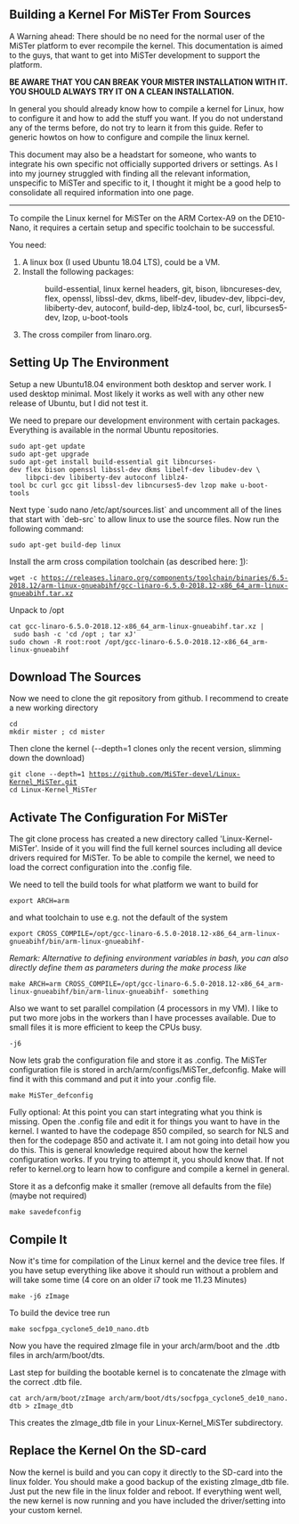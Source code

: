 == Building a Kernel For MiSTer From Sources ==
A Warning ahead:
There should be no need for the normal user of the MiSTer platform to ever recompile the kernel. This documentation is aimed to the guys, that want to get into MiSTer development to support the platform.

'''BE AWARE THAT YOU CAN BREAK YOUR MISTER INSTALLATION WITH IT. YOU SHOULD ALWAYS TRY IT ON A CLEAN INSTALLATION.'''

In general you should already know how to compile a kernel for Linux, how to configure it and how to add the stuff you want. If you do not understand any of the terms before, do not try to learn it from this guide. Refer to generic howtos on how to configure and compile the linux kernel.

This document may also be a headstart for someone, who wants to integrate his own specific not officially supported drivers or settings. As I into my journey struggled with finding all the relevant information, unspecific to MiSTer and specific to it, I thought it might be a good help to consolidate all required information into one page.
----
To compile the Linux kernel for MiSTer on the ARM Cortex-A9 on the DE10-Nano, it requires a certain setup and specific toolchain to be successful.

You need:
# A linux box (I used Ubuntu 18.04 LTS), could be a VM.
# Install the following packages:
#: build-essential, linux kernel headers, git, bison, libncureses-dev, flex, openssl, libssl-dev, dkms, libelf-dev, libudev-dev, libpci-dev, libiberty-dev, autoconf, build-dep, liblz4-tool, bc, curl, libcurses5-dev, lzop, u-boot-tools
# The cross compiler from linaro.org.

== Setting Up The Environment ==
Setup a new Ubuntu18.04 environment both desktop and server work. I used desktop minimal. Most likely it works as well with any other new release of Ubuntu, but I did not test it.

We need to prepare our development environment with certain packages. Everything is available in the normal Ubuntu repositories.
 sudo apt-get update
 sudo apt-get upgrade
 sudo apt-get install build-essential git libncurses-dev flex bison openssl libssl-dev dkms libelf-dev libudev-dev \ 
     libpci-dev libiberty-dev autoconf liblz4-tool bc curl gcc git libssl-dev libncurses5-dev lzop make u-boot-tools    

Next type `sudo nano /etc/apt/sources.list` and uncomment all of the lines that start with `deb-src` to allow linux to use the source files. Now run the following command:
 sudo apt-get build-dep linux</code>


Install the arm cross compilation toolchain (as described here: [https://github.com/MiSTer-devel/Main_MiSTer/wiki/ARM-cross-compiling]):
 wget -c https://releases.linaro.org/components/toolchain/binaries/6.5-2018.12/arm-linux-gnueabihf/gcc-linaro-6.5.0-2018.12-x86_64_arm-linux-gnueabihf.tar.xz
Unpack to /opt
 cat gcc-linaro-6.5.0-2018.12-x86_64_arm-linux-gnueabihf.tar.xz | sudo bash -c 'cd /opt ; tar xJ'
 sudo chown -R root:root /opt/gcc-linaro-6.5.0-2018.12-x86_64_arm-linux-gnueabihf

== Download The Sources ==
Now we need to clone the git repository from github. I recommend to create a new working directory
 cd
 mkdir mister ; cd mister
Then clone the kernel (--depth=1 clones only the recent version, slimming down the download)
 git clone --depth=1 https://github.com/MiSTer-devel/Linux-Kernel_MiSTer.git
 cd Linux-Kernel_MiSTer


== Activate The Configuration For MiSTer ==
The git clone process has created a new directory called 'Linux-Kernel-MiSTer'. Inside of it you will find the full kernel sources including all device drivers required for MiSTer. To be able to compile the kernel, we need to load the correct configuration into the .config file.

We need to tell the build tools for what platform we want to build for
 export ARCH=arm 
and what toolchain to use e.g. not the default of the system
 export CROSS_COMPILE=/opt/gcc-linaro-6.5.0-2018.12-x86_64_arm-linux-gnueabihf/bin/arm-linux-gnueabihf-


''Remark: Alternative to defining environment variables in bash, you can also directly define them as parameters during the make process like''
 make ARCH=arm CROSS_COMPILE=/opt/gcc-linaro-6.5.0-2018.12-x86_64_arm-linux-gnueabihf/bin/arm-linux-gnueabihf- something

Also we want to set parallel compilation (4 processors in my VM). I like to put two more jobs in the workers than I have processes available. Due to small files it is more efficient to keep the CPUs busy.
 -j6

Now lets grab the configuration file and store it as .config. The MiSTer configuration file is stored in arch/arm/configs/MiSTer_defconfig. Make will find it with this command and put it into your .config file.
 make MiSTer_defconfig

Fully optional: At this point you can start integrating what you think is missing. Open the .config file and edit it for things you want to have in the kernel. I wanted to have the codepage 850 compiled, so search for NLS and then for the codepage 850 and activate it. I am not going into detail how you do this. This is general knowledge required about how the kernel configuration works. If you trying to attempt it, you should know that. If not refer to kernel.org to learn how to configure and compile a kernel in general.

Store it as a defconfig make it smaller (remove all defaults from the file) (maybe not required)
 make savedefconfig

== Compile It ==
Now it's time for compilation of the Linux kernel and the device tree files. If you have setup everything like above it should run without a problem and will take some time (4 core on an older i7 took me 11.23 Minutes)
 make -j6 zImage 
To build the device tree run
 make socfpga_cyclone5_de10_nano.dtb

Now you have the required zImage file in your arch/arm/boot and the .dtb files in arch/arm/boot/dts.

Last step for building the bootable kernel is to concatenate the zImage with the correct .dtb file. 
 cat arch/arm/boot/zImage arch/arm/boot/dts/socfpga_cyclone5_de10_nano.dtb > zImage_dtb
This creates the zImage_dtb file in your Linux-Kernel_MiSTer subdirectory.

== Replace the Kernel On the SD-card ==
Now the kernel is build and you can copy it directly to the SD-card into the linux folder. You should make a good backup of the existing zImage_dtb file. Just put the new file in the linux folder and reboot. If everything went well, the new kernel is now running and you have included the driver/setting into your custom kernel.


